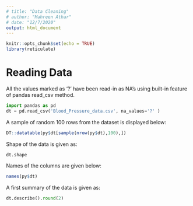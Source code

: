 ```yaml
---
# title: "Data Cleaning"
# author: "Mahreen Athar"
# date: "12/7/2020"
output: html_document
---
```


```r
knitr::opts_chunk$set(echo = TRUE)
library(reticulate)

```

# Reading Data  
All the values marked as '?' have been read-in as NA's using built-in feature of pandas read_csv method.  
```python
import pandas as pd
dt = pd.read_csv('Blood_Pressure_data.csv', na_values='?' )
```
A sample of random 100 rows from the dataset is displayed below:
```r
DT::datatable(py$dt[sample(nrow(py$dt),100),])
```


Shape of the data is given as:

```python
dt.shape
```

Names of the columns are given below:
```r
names(py$dt)
```
A first summary of the data is given as:
```python
dt.describe().round(2)
```


